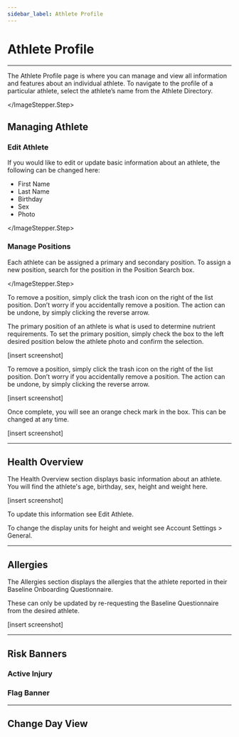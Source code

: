 ```yaml
---
sidebar_label: Athlete Profile
---
```




# Athlete Profile

---

The Athlete Profile page is where you can manage and view all information and features about an individual athlete. To navigate to the profile of a particular athlete, select the athlete’s name from the Athlete Directory.

<ImageStepper>
  <ImageStepper.Step
    title="Athlete Profile"
    imgSrc="/img/docs/dashboard/Profile.png"
  >

  </ImageStepper.Step>
</ImageStepper>

## Managing Athlete

### Edit Athlete

If you would like to edit or update basic information about an athlete, the following can be changed here:
* First Name
* Last Name
* Birthday
* Sex
* Photo


<ImageStepper>
  <ImageStepper.Step
    title="Edit
    imgSrc="/img/docs/dashboard/profile/edit-athlete.png"
    imgCaption="Make changes to basic athlete information"
  >

  </ImageStepper.Step>
</ImageStepper>

### Manage Positions

Each athlete can be assigned a primary and secondary position. 
To assign a new position, search for the position in the Position Search box.


<ImageStepper>
  <ImageStepper.Step
    title="Assign"
    imgSrc="/img/docs/dashboard/profile/edit-position.png"
    imgCaption="Search for the desired position(s) and assign it to an athlete"
  >

  </ImageStepper.Step>
</ImageStepper>

To remove a position, simply click the trash icon on the right of the list position. 
Don’t worry if you accidentally remove a position. The action can be undone, by simply clicking the reverse arrow.


The primary position of an athlete is what is used to determine nutrient requirements. To set the primary position, simply check the box to the left desired position below the athlete photo and confirm the selection.

[insert screenshot]

To remove a position, simply click the trash icon on the right of the list position. 
Don’t worry if you accidentally remove a position. The action can be undone, by simply clicking the reverse arrow.

[insert screenshot]

Once complete, you will see an orange check mark in the box. This can be changed at any time.

[insert screenshot]

---

## Health Overview

The Health Overview section displays basic information about an athlete. You will find the athlete's age, birthday, sex, height and weight here. 

[insert screenshot]

To update this information see Edit Athlete.

To change the display units for height and weight see Account Settings > General.

---

## Allergies

The Allergies  section displays the allergies that the athlete reported in their Baseline Onboarding Questionnaire. 

These can only be updated by re-requesting the Baseline Questionnaire from the desired athlete. 

[insert screenshot] 

---

## Risk Banners

### Active Injury

### Flag Banner

---

## Change Day View





